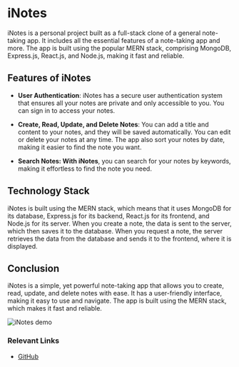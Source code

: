 # iNotes

iNotes is a personal project built as a full-stack clone of a general note-taking app. It includes all the essential features of a note-taking app and more. The app is built using the popular MERN stack, comprising MongoDB, Express.js, React.js, and Node.js, making it fast and reliable.

## Features of iNotes

- **User Authentication**: iNotes has a secure user authentication system that ensures all your notes are private and only accessible to you. You can sign in to access your notes.

- **Create, Read, Update, and Delete Notes**: You can add a title and content to your notes, and they will be saved automatically. You can edit or delete your notes at any time. The app also sort your notes by date, making it easier to find the note you want.

- **Search Notes: With iNotes**, you can search for your notes by keywords, making it effortless to find the note you need.

## Technology Stack

iNotes is built using the MERN stack, which means that it uses MongoDB for its database, Express.js for its backend, React.js for its frontend, and Node.js for its server. When you create a note, the data is sent to the server, which then saves it to the database. When you request a note, the server retrieves the data from the database and sends it to the frontend, where it is displayed.

## Conclusion

iNotes is a simple, yet powerful note-taking app that allows you to create, read, update, and delete notes with ease. It has a user-friendly interface, making it easy to use and navigate. The app is built using the MERN stack, which makes it fast and reliable.

<img src="/projects/iNotesDemo.jpg" alt="iNotes demo" />

### Relevant Links

- [GitHub](https://github.com/Kevindrayana/COMP3322-assignment2)
